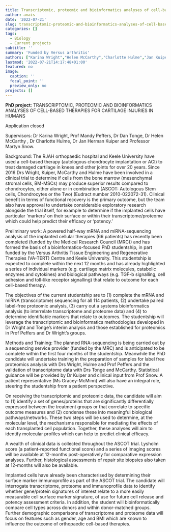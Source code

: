 ```yaml
---
title: Transcriptomic, proteomic and bioinformatics analyses of cell-based therapies
author: anais
date: '2022-07-21'
slug: transcriptomic-proteomic-and-bioinformatics-analyses-of-cell-based-therapies
categories: []
tags:
  - Biology
  - Current projects
subtitle: ''
summary: 'Funded by Versus arthritis'
authors: ["Karina Wright","Helen McCarthy","Charlotte Hulme","Jan Kuiper","Martyn Snow","Abi Jones"]
lastmod: '2022-07-21T14:17:48+01:00'
featured: no
image:
  caption: ''
  focal_point: ''
  preview_only: no
projects: []
---
```

**PhD project**: TRANSCRIPTOMIC, PROTEOMIC AND BIOINFORMATICS ANALYSES OF CELL-BASED THERAPIES FOR CARTILAGE INJURIES IN HUMANS

Application closed

Supervisors: Dr Karina Wright, Prof Mandy Peffers, Dr Dan Tonge, Dr Helen McCarthy , Dr Charlotte Hulme, Dr Jan Herman Kuiper and Professor Martyn Snow.

Background: The RJAH orthopaedic hospital and Keele University have used a cell-based therapy (autologous chondrocyte implantation or ACI) to treat damaged cartilage in knees and other joints for over 20 years. Since 2016 Drs Wright, Kuiper, McCarthy and Hulme have been involved in a clinical trial to determine if cells from the bone marrow (mesenchymal stromal cells, BM-MSCs) may produce superior results compared to chondrocytes, either alone or in combination (ASCOT: Autologous Stem cells, Chondrocytes or the Two) (Eudract number 2010-022072-31). Clinical benefit in terms of functional recovery is the primary outcome, but the team also have approval to undertake considerable exploratory research alongside the trial itself, for example to determine if the implanted cells have particular ‘markers’ on their surface or within their transcriptome/proteome which could help predict their efficacy or ‘potency.’

Preliminary work: A powered half-way mRNA and miRNA-sequencing analysis of the implanted cellular therapies (66 patients) has recently been completed (funded by the Medical Research Council (MRC)) and has formed the basis of a bioinformatics-focused PhD studentship, in part funded by the Versus Arthritis Tissue Engineering and Regenerative Therapies (VA-TERT) Centre and Keele University. This studentship is expected to complete within the next 12 months and has already highlighted a series of individual markers (e.g. cartilage matrix molecules, catabolic enzymes and cytokines) and biological pathways (e.g. TGF-b signalling, cell adhesion and toll-like receptor signalling) that relate to outcome for each cell-based therapy.

The objectives of the current studentship are to (1) complete the mRNA and miRNA (transcriptome) sequencing for all 114 patients, (2) undertake paired label-free proteomic analysis, (3) carry out a systems bioinformatics analysis (to interrelate transcriptome and proteome data) and (4) to determine identifiable markers that relate to outcomes. The studentship will leverage the transcriptomic and bioinformatics methodologies developed in Dr Wright and Tonge’s interim analysis and those established for proteomics in Prof Peffers and Dr Wright’s groups.

Methods and Training: The planned RNA-sequencing is being carried out by a sequencing service provider (funded by the MRC) and is anticipated to be complete within the first four months of the studentship. Meanwhile the PhD candidate will undertake training in the preparation of samples for label free proteomics analysis with Drs Wright, Hulme and Prof Peffers and the validation of transcriptome data with Drs Tonge and McCarthy. Statistical guidance will be provided by Dr Kuiper and clinical input from Prof Snow. A patient representative (Ms Gracey-McMinn) will also have an integral role, steering the studentship from a patient perspective.

On receiving the transcriptomic and proteomic data, the candidate will aim to (1) identify a set of genes/proteins that are significantly differentially expressed between the treatment groups or that correlate to specific outcome measures and (2) condense these into meaningful biological pathways/networks. These two steps will be used to determine, at the molecular level, the mechanisms responsible for mediating the effects of each transplanted cell population. Together, these analyses will aim to identify molecular profiles which can help to predict clinical efficacy.

A wealth of clinical data is collected throughout the ASCOT trial. Lysholm score (a patient-reported functional score) and a series of imaging scores will be available at 12-months post-operatively for comparative expression analyses. Further, histological assessments of repair site biopsies also taken at 12-months will also be available.

Implanted cells have already been characterised by determining their surface marker immunoprofile as part of the ASCOT trial. The candidate will interrogate transcriptome, proteome and immunoprofile data to identify whether gene/protein signatures of interest relate to a more easily measurable cell surface marker signature, of use for future cell release and potency assessment criteria. In addition, the student will bioinformatically compare cell types across donors and within donor-matched groups. Further demographic comparisons of transcriptome and proteome data will focus on features such as gender, age and BMI which are known to influence the outcome of orthopaedic cell-based therapies.
